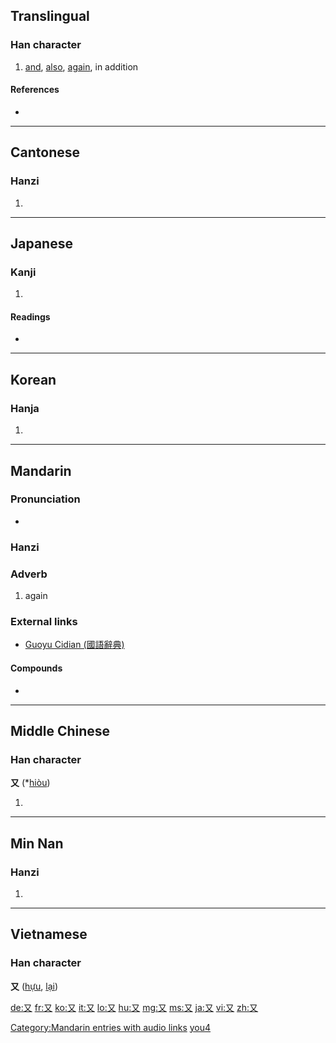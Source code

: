 {{also|攵|文}}
==Translingual==
{{Han stroke|[[Image:又-order.gif|100px]]}}

===Han character===
{{Han char|rn=29|rad=又|as=00|sn=2|four=1740<sub>0</sub>|canj=弓大 (NK)}}

# [[and]], [[also]], [[again]], in addition

====References====
* {{Han ref|kx=0164.430|dkj=03115|dj=0374.140|hdz=10390.010|uh=53C8|ud=21448|bh=A453|bd=42067}}

----

==Cantonese==

===Hanzi===
{{yue-hanzi|jyut=[[jau6]]|y=[[yau6]]}}

# {{defn|Cantonese|sort=又00}}

----

==Japanese==

===Kanji===
{{ja-kanji|grade=7|rs=又00}}

# {{defn|Japanese}}

====Readings====
* {{ja-readings|on=[[ゆう]] (yū)|kun=[[また]] (mata)}}

----

==Korean==

===Hanja===
{{ko-hanja|hangeul=우|rv=u|mr=u}}

# {{defn|Korean|sort=又00}}

----

==Mandarin==
{{zh-hanzi|[[又]]}}

===Pronunciation===
* {{audio|zh-yòu.ogg|audio}}

===Hanzi===
{{cmn-hanzi|pin=[[yòu]] ([[you4]])|wg=yu<sup>4</sup>}}

===Adverb===
{{cmn-adv|ts|pin=yòu|pint=you4|rs=又00}}

# {{Beginning Mandarin|lang=zh-tw|skey=又00}} again

===External links===
* [http://140.111.34.46/cgi-bin/dict/GetContent.cgi?Database=dict&DocNum=148095&GraphicWord=yes&QueryString=%A4S Guoyu Cidian (國語辭典)]

====Compounds====
{{top2}}
* {{zh-ts|又好笑，又好氣|又好笑，又好气}}
{{mid2}}
{{bottom}}

[[Category:Mandarin entries with audio links]]
[[Category:zh-cn:Beginning Mandarin|you4]]

----

==Middle Chinese==

===Han character===
'''又''' (*[[hiòu]])<!--asterisk signifies that this is a reconstructed pronunciation-->

# {{defn|Middle Chinese|sort=又00}}

----

==Min Nan==

===Hanzi===
{{nan-hanzi|poj=iū (iu<sup>7</sup>)}}

# {{defn|Min Nan}}

----

==Vietnamese==

===Han character===
'''又''' ([[hựu]], [[lại]])

[[de:又]]
[[fr:又]]
[[ko:又]]
[[it:又]]
[[lo:又]]
[[hu:又]]
[[mg:又]]
[[ms:又]]
[[ja:又]]
[[vi:又]]
[[zh:又]]